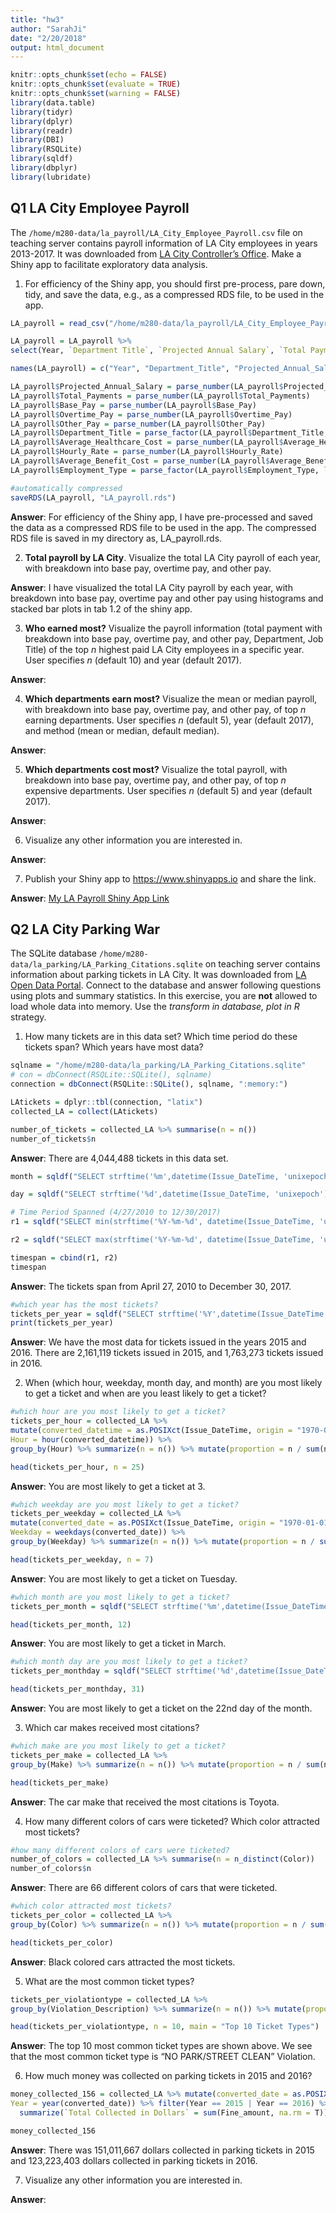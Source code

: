 ```yaml
---
title: "hw3"
author: "SarahJi"
date: "2/20/2018"
output: html_document
---
```


```r
knitr::opts_chunk$set(echo = FALSE)
knitr::opts_chunk$set(evaluate = TRUE)
knitr::opts_chunk$set(warning = FALSE)
library(data.table)
library(tidyr)
library(dplyr)
library(readr)
library(DBI)
library(RSQLite)
library(sqldf)
library(dbplyr)
library(lubridate)
```

## Q1 LA City Employee Payroll

The `/home/m280-data/la_payroll/LA_City_Employee_Payroll.csv` file on teaching server contains payroll information of LA City employees in years 2013-2017. It was downloaded from [LA City Controller's Office](https://controllerdata.lacity.org/Payroll/City-Employee-Payroll/pazn-qyym). Make a Shiny app to facilitate exploratory data analysis. 

1. For efficiency of the Shiny app, you should first pre-process, pare down, tidy, and save the data, e.g., as a compressed RDS file, to be used in the app.

```r
LA_payroll = read_csv("/home/m280-data/la_payroll/LA_City_Employee_Payroll.csv")

LA_payroll = LA_payroll %>% 
select(Year, `Department Title`, `Projected Annual Salary`, `Total Payments`, `Base Pay`, `Overtime Pay`, `Other Pay (Payroll Explorer)`, `Average Health Cost`, `Hourly or Event Rate`, `Average Benefit Cost`, `Employment Type`)

names(LA_payroll) = c("Year", "Department_Title", "Projected_Annual_Salary", "Total_Payments", "Base_Pay", "Overtime_Pay", "Other_Pay", "Average_Healthcare_Cost", "Hourly_Rate", "Average_Benefit_Cost", "Employment_Type")

LA_payroll$Projected_Annual_Salary = parse_number(LA_payroll$Projected_Annual_Salary)
LA_payroll$Total_Payments = parse_number(LA_payroll$Total_Payments)
LA_payroll$Base_Pay = parse_number(LA_payroll$Base_Pay)
LA_payroll$Overtime_Pay = parse_number(LA_payroll$Overtime_Pay)
LA_payroll$Other_Pay = parse_number(LA_payroll$Other_Pay)
LA_payroll$Department_Title = parse_factor(LA_payroll$Department_Title, levels = unique(LA_payroll$Department_Title))
LA_payroll$Average_Healthcare_Cost = parse_number(LA_payroll$Average_Healthcare_Cost)
LA_payroll$Hourly_Rate = parse_number(LA_payroll$Hourly_Rate)
LA_payroll$Average_Benefit_Cost = parse_number(LA_payroll$Average_Benefit_Cost)
LA_payroll$Employment_Type = parse_factor(LA_payroll$Employment_Type, levels = unique(LA_payroll$Employment_Type))

#automatically compressed
saveRDS(LA_payroll, "LA_payroll.rds")
```

**Answer**: For efficiency of the Shiny app, I have pre-processed and saved the data as a compressed RDS file to be used in the app. The compressed RDS file is saved in my directory as, LA_payroll.rds.

2. **Total payroll by LA City**. Visualize the total LA City payroll of each year, with breakdown into base pay, overtime pay, and other pay.

**Answer**: I have visualized the total LA City payroll by each year, with breakdown into base pay, overtime pay and other pay using histograms and stacked bar plots in tab 1.2 of the shiny app. 

3. **Who earned most?** Visualize the payroll information (total payment with breakdown into base pay, overtime pay, and other pay, Department, Job Title) of the top $n$ highest paid LA City employees in a specific year. User specifies $n$ (default 10) and year (default 2017).

**Answer**: 

4. **Which departments earn most?** Visualize the mean or median payroll, with breakdown into base pay, overtime pay, and other pay, of top $n$ earning departments. User specifies $n$ (default 5), year (default 2017), and method (mean or median, default median).

**Answer**:

5. **Which departments cost most?** Visualize the total payroll, with breakdown into base pay, overtime pay, and other pay, of top $n$ expensive departments. User specifies $n$ (default 5) and year (default 2017).

**Answer**:

6. Visualize any other information you are interested in.

**Answer**:

7. Publish your Shiny app to <https://www.shinyapps.io> and share the link.

**Answer**: [My LA Payroll Shiny App Link](https://sarahji.shinyapps.io/hw3_280_shinyapp/)

## Q2 LA City Parking War

The SQLite database `/home/m280-data/la_parking/LA_Parking_Citations.sqlite` on teaching server contains information about parking tickets in LA City. It was downloaded from [LA Open Data Portal](https://data.lacity.org/A-Well-Run-City/Parking-Citations/wjz9-h9np). Connect to the database and answer following questions using plots and summary statistics. In this exercise, you are **not** allowed to load whole data into memory. Use the _transform in database, plot in R_ strategy.

1. How many tickets are in this data set? Which time period do these tickets span? Which years have most data?

```r
sqlname = "/home/m280-data/la_parking/LA_Parking_Citations.sqlite"
# con = dbConnect(RSQLite::SQLite(), sqlname)
connection = dbConnect(RSQLite::SQLite(), sqlname, ":memory:")

LAtickets = dplyr::tbl(connection, "latix")
collected_LA = collect(LAtickets)

number_of_tickets = collected_LA %>% summarise(n = n())
number_of_tickets$n
```

**Answer**: There are 4,044,488 tickets in this data set. 

```r
month = sqldf("SELECT strftime('%m',datetime(Issue_DateTime, 'unixepoch')) as Month from latix", dbname = sqlname)

day = sqldf("SELECT strftime('%d',datetime(Issue_DateTime, 'unixepoch')) as Day from latix", dbname = sqlname)

# Time Period Spanned (4/27/2010 to 12/30/2017)
r1 = sqldf("SELECT min(strftime('%Y-%m-%d', datetime(Issue_DateTime, 'unixepoch'))) as Start from latix", dbname = sqlname)

r2 = sqldf("SELECT max(strftime('%Y-%m-%d', datetime(Issue_DateTime, 'unixepoch'))) as End from latix", dbname = sqlname)

timespan = cbind(r1, r2)
timespan
```

**Answer**: The tickets span from April 27, 2010 to December 30, 2017. 

```r
#which year has the most tickets?
tickets_per_year = sqldf("SELECT strftime('%Y',datetime(Issue_DateTime, 'unixepoch')) as Year from latix", dbname = sqlname) %>% group_by(Year) %>% summarize(n = n())
print(tickets_per_year)
```

**Answer**: We have the most data for tickets issued in the years 2015 and 2016. There are 2,161,119 tickets issued in 2015, and 1,763,273 tickets issued in 2016. 

2. When (which hour, weekday, month day, and month) are you most likely to get a ticket and when are you least likely to get a ticket?

```r
#which hour are you most likely to get a ticket?
tickets_per_hour = collected_LA %>% 
mutate(converted_datetime = as.POSIXct(Issue_DateTime, origin = "1970-01-01 UTC"),
Hour = hour(converted_datetime)) %>% 
group_by(Hour) %>% summarize(n = n()) %>% mutate(proportion = n / sum(n)) %>% arrange(desc(proportion))

head(tickets_per_hour, n = 25)
```

**Answer**: You are most likely to get a ticket at 3.

```r
#which weekday are you most likely to get a ticket?
tickets_per_weekday = collected_LA %>% 
mutate(converted_date = as.POSIXct(Issue_DateTime, origin = "1970-01-01 UTC"),
Weekday = weekdays(converted_date)) %>% 
group_by(Weekday) %>% summarize(n = n()) %>% mutate(proportion = n / sum(n)) %>% arrange(desc(proportion))

head(tickets_per_weekday, n = 7)
```

**Answer**: You are most likely to get a ticket on Tuesday.

```r
#which month are you most likely to get a ticket?
tickets_per_month = sqldf("SELECT strftime('%m',datetime(Issue_DateTime, 'unixepoch')) as Month from latix", dbname = sqlname) %>% group_by(Month) %>% summarize(n = n()) %>% mutate(proportion = n / sum(n)) %>% arrange(desc(proportion))

head(tickets_per_month, 12)
```

**Answer**: You are most likely to get a ticket in March. 

```r
#which month day are you most likely to get a ticket?
tickets_per_monthday = sqldf("SELECT strftime('%d',datetime(Issue_DateTime, 'unixepoch')) as MonthDay from latix", dbname = sqlname) %>% group_by(MonthDay) %>% summarize(n = n()) %>% mutate(proportion = n / sum(n)) %>% arrange(desc(proportion))

head(tickets_per_monthday, 31)
```

**Answer**: You are most likely to get a ticket on the 22nd day of the month. 

3. Which car makes received most citations?

```r
#which make are you most likely to get a ticket?
tickets_per_make = collected_LA %>% 
group_by(Make) %>% summarize(n = n()) %>% mutate(proportion = n / sum(n)) %>% arrange(desc(proportion))

head(tickets_per_make)

```

**Answer**: The car make that received the most citations is Toyota.  

4. How many different colors of cars were ticketed? Which color attracted most tickets?

```r
#how many different colors of cars were ticketed?
number_of_colors = collected_LA %>% summarise(n = n_distinct(Color))
number_of_colors$n

```

**Answer**: There are 66 different colors of cars that were ticketed. 

```r
#which color attracted most tickets?
tickets_per_color = collected_LA %>% 
group_by(Color) %>% summarize(n = n()) %>% mutate(proportion = n / sum(n)) %>% arrange(desc(proportion))

head(tickets_per_color)
```

**Answer**: Black colored cars attracted the most tickets.


5. What are the most common ticket types?

```r
tickets_per_violationtype = collected_LA %>% 
group_by(Violation_Description) %>% summarize(n = n()) %>% mutate(proportion = n / sum(n)) %>% arrange(desc(proportion))

head(tickets_per_violationtype, n = 10, main = "Top 10 Ticket Types")
```

**Answer**: The top 10 most common ticket types are shown above. We see that the most common ticket type is "NO PARK/STREET CLEAN" Violation. 

6. How much money was collected on parking tickets in 2015 and 2016?

```r
money_collected_156 = collected_LA %>% mutate(converted_date = as.POSIXct(Issue_DateTime, origin = "1970-01-01 UTC"),
Year = year(converted_date)) %>% filter(Year == 2015 | Year == 2016) %>% group_by(Year) %>%
  summarize(`Total Collected in Dollars` = sum(Fine_amount, na.rm = T))

money_collected_156
```

**Answer**: There was 151,011,667 dollars collected in parking tickets in 2015 and 123,223,403 dollars collected in parking tickets in 2016. 

7. Visualize any other information you are interested in.

**Answer**:
```r

```